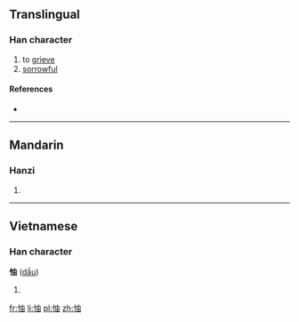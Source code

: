 ==Translingual==

===Han character===
{{Han char|rn=61|rad=心|as=05|sn=8|four=9506<sub>0</sub>|canj=心中田 (PLW)|ids=⿰[[忄]][[由]]}}

# to [[grieve]]
# [[sorrowful]]

====References====
* {{Han ref|kx=0381.090|dkj=10463|dj=0709.080|hdz=42285.040|uh=601E|ud=24606|bh=CCA6|bd=52390}}

----

==Mandarin==

===Hanzi===
{{cmn-hanzi|pin=[[chóu]] ([[chou2]]), [[yóu]] ([[you2]])|wg=ch'ou<sup>2</sup>, yu<sup>2</sup>}}

# {{defn|lang=cmn|sort=心05}}

----

==Vietnamese==

===Han character===
'''怞''' ([[dầu]])

# {{defn|lang=vi}}

[[fr:怞]]
[[li:怞]]
[[pl:怞]]
[[zh:怞]]